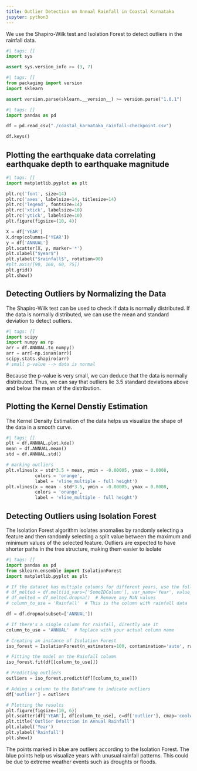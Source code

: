 ```yaml
---
title: Outlier Detection on Annual Rainfall in Coastal Karnataka
jupyter: python3
---
```


We use the Shapiro-Wilk test and Isolation Forest to detect outliers in the rainfall data.

```python
#| tags: []
import sys

assert sys.version_info >= (3, 7)
```

```python
#| tags: []
from packaging import version
import sklearn

assert version.parse(sklearn.__version__) >= version.parse("1.0.1")
```

```python
#| tags: []
import pandas as pd

df = pd.read_csv("./coastal_karnataka_rainfall-checkpoint.csv")

df.keys()
```

## Plotting the earthquake data correlating earthquake depth to earthquake magnitude

```python
#| tags: []
import matplotlib.pyplot as plt

plt.rc('font', size=14)
plt.rc('axes', labelsize=14, titlesize=14)
plt.rc('legend', fontsize=14)
plt.rc('xtick', labelsize=10)
plt.rc('ytick', labelsize=10)
plt.figure(figsize=(10, 4))

X = df['YEAR']
X.drop(columns=['YEAR'])
y = df['ANNUAL']
plt.scatter(X, y, marker='*')
plt.xlabel("$year$")
plt.ylabel("$rainfall$", rotation=90)
#plt.axis([90, 160, 60, 75])
plt.grid()
plt.show()
```

## Detecting Outliers by Normalizing the Data

The Shapiro-Wilk test can be used to check if data is normally distributed. If the data is normally distributed, we can use the mean and standard deviation to detect outliers.

```python
#| tags: []
import scipy
import numpy as np
arr = df.ANNUAL.to_numpy()
arr = arr[~np.isnan(arr)]
scipy.stats.shapiro(arr)
# small p-value --> data is normal
```

Because the p-value is very small, we can deduce that the data is normally distributed. Thus, we can say that outliers lie 3.5 standard deviations above and below the mean of the distribution.

## Plotting the Kernel Denstiy Estimation

The Kernel Density Estimation of the data helps us visualize the shape of the data in a smooth curve.

```python
#| tags: []
plt = df.ANNUAL.plot.kde()
mean = df.ANNUAL.mean()
std = df.ANNUAL.std()

# marking outliers
plt.vlines(x = std*3.5 + mean, ymin = -0.00005, ymax = 0.0008,
           colors = 'orange',
           label = 'vline_multiple - full height')
plt.vlines(x = mean - std*3.5, ymin = -0.00005, ymax = 0.0008,
           colors = 'orange',
           label = 'vline_multiple - full height')
```

## Detecting Outliers using Isolation Forest

The Isolation Forest algorithm isolates anomalies by randomly selecting a feature and then randomly selecting a split value between the maximum and minimum values of the selected feature. Outliers are expected to have shorter paths in the tree structure, making them easier to isolate

```python
#| tags: []
import pandas as pd
from sklearn.ensemble import IsolationForest
import matplotlib.pyplot as plt

# If the dataset has multiple columns for different years, use the following lines to reshape it
# df_melted = df.melt(id_vars=['SomeIDColumn'], var_name='Year', value_name='Rainfall')
# df_melted = df_melted.dropna()  # Remove any NaN values
# column_to_use = 'Rainfall'  # This is the column with rainfall data

df = df.dropna(subset=['ANNUAL'])

# If there's a single column for rainfall, directly use it
column_to_use = 'ANNUAL'  # Replace with your actual column name

# Creating an instance of Isolation Forest
iso_forest = IsolationForest(n_estimators=100, contamination='auto', random_state=42)

# Fitting the model on the Rainfall column
iso_forest.fit(df[[column_to_use]])

# Predicting outliers
outliers = iso_forest.predict(df[[column_to_use]])

# Adding a column to the DataFrame to indicate outliers
df['outlier'] = outliers

# Plotting the results
plt.figure(figsize=(10, 6))
plt.scatter(df['YEAR'], df[column_to_use], c=df['outlier'], cmap='coolwarm')  # Replace 'Year' if needed
plt.title('Outlier Detection in Annual Rainfall')
plt.xlabel('Year')
plt.ylabel('Rainfall')
plt.show()
```

The points marked in blue are outliers according to the Isolation Forest. The blue points help us visualize years with unusual rainfall patterns. This could be due to extreme weather events such as droughts or floods.

